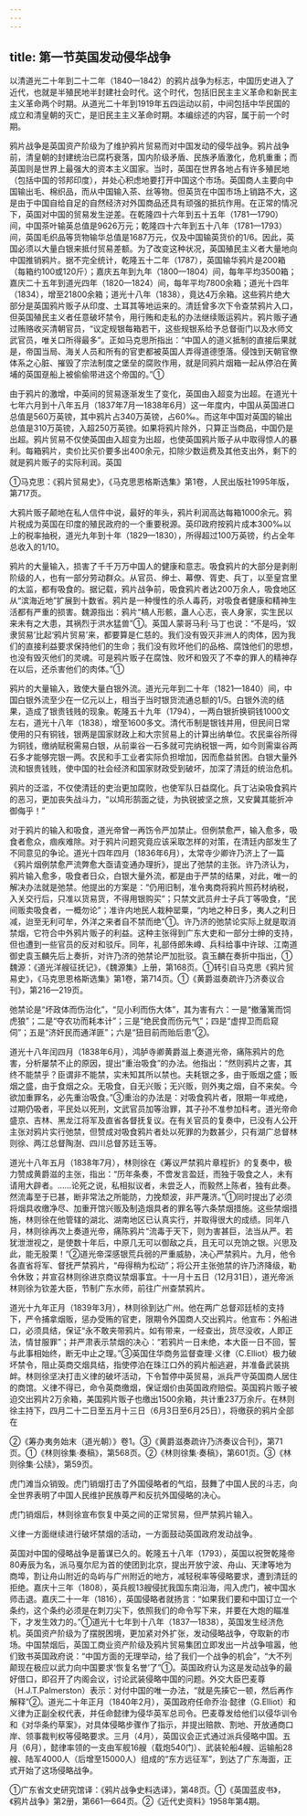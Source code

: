 ```yaml
---
---
---
```

title: 第一节英国发动侵华战争
---



以清道光二十年到二十二年（1840—1842）的鸦片战争为标志，中国历史进入了近代，也就是半殖民地半封建社会时代。这个时代，包括旧民主主义革命和新民主主义革命两个时期。从道光二十年到1919年五四运动以前，中间包括中华民国的成立和清皇朝的灭亡，是旧民主主义革命时期。本编综述的内容，属于前一个时期。

鸦片战争是英国资产阶级为了维护鸦片贸易而对中国发动的侵华战争。鸦片战争前，清皇朝的封建统治已腐朽衰落，国内阶级矛盾、民族矛盾激化，危机重重；而英国则是世界上最强大的资本主义国家。当时，英国在世界各地占有许多殖民地（包括中国的邻邦印度），并处心积虑地要打开中国这个市场。英国商人主要向中国输出毛、棉织品，而从中国输入茶、丝等物。但英货在中国市场上销路不大，这是由于中国自给自足的自然经济对外国商品还具有顽强的抵抗作用。在正常的情况下，英国对中国的贸易发生逆差。在乾隆四十六年到五十五年（1781—1790）间，中国茶叶输英总值是9626万元；乾隆四十六年到五十八年（1781—1793）间，英国毛织品等货物输华总值是1687万元，仅及中国输英货价的1/6。因此，英国必须以大量白银来抵付贸易差额。为了改变这种状况，英国殖民主义者大量地向中国推销鸦片。据不完全统计，乾隆五十二年（1787），英国输华鸦片是200箱（每箱约100或120斤）；嘉庆五年到九年（1800—1804）间，每年平均3500箱；嘉庆二十五年到道光四年（1820—1824）间，每年平均7800余箱；道光十四年（1834），增至21800余箱；道光十八年（1838），竟达4万余箱。这些鸦片绝大部分是英国鸦片贩子从印度、土耳其等地运来的。清廷曾多次下令查禁鸦片入口，但英国殖民主义者任意破坏禁令，用行贿和走私的办法继续贩运鸦片。鸦片贩子通过贿赂收买清朝官员，“议定规银每箱若干，这些规银系给予总督衙门以及水师文武官员，唯关口所得最多”。正如马克思所指出：“中国人的道义抵制的直接后果就是，帝国当局、海关人员和所有的官吏都被英国人弄得道德堕落。侵蚀到天朝官僚体系之心脏、摧毁了宗法制度之堡垒的腐败作用，就是同鸦片烟箱一起从停泊在黄埔的英国趸船上被偷偷带进这个帝国的。”①

由于鸦片的激增，中英间的贸易逐渐发生了变化，英国由入超变为出超。在道光十七年六月到十八年五月（1837年7月—1838年6月）这一年度内，中国从英国进口总值是560万英镑，其中鸦片占340万英镑，占60‰。而这年中国对英国的输出总值是310万英镑，入超250万英镑。如果将鸦片除外，只算正当商品，中国仍是出超。鸦片贸易不仅使英国由入超变为出超，也使英国鸦片贩子从中取得惊人的暴利。每箱鸦片，卖价比买价要多出400余元，扣除少数运费及其他支出外，剩下的就是鸦片贩子的实际利润。英国

①马克思：《鸦片贸易史》，《马克思恩格斯选集》第1卷，人民出版社1995年版，第717页。

大鸦片贩子颠地在私人信件中说，最好的年头，鸦片利润高达每箱1000余元。鸦片税成为英国在印度的殖民政府的一个重要税源。英印政府按鸦片成本300‰以上的税率抽税，道光九年到十年（1829—1830），所得超过100万英镑，约占全年总收入的1/10。

鸦片的大量输入，损害了千千万万中国人的健康和意志。吸食鸦片的大部分是剥削阶级的人，也有一部分劳动群众。从官员、绅士、幕僚、胥吏、兵丁，以至皇宫里的太监，都有吸食的。据记载，鸦片战争前，吸食鸦片者达200万余人，吸食地区从“滨海近地”扩展到十数省。鸦片是一种慢性的杀人毒药，对吸食者健康和精神生活都有严重的损害。魏源指出：鸦片“槁人形骸，蛊人心志，丧人身家，实生民以来未有之大患，其祸烈于洪水猛兽”①。英国人蒙哥马利·马丁也说：“不是吗，‘奴隶贸易’比起‘鸦片贸易’来，都要算是仁慈的。我们没有毁灭非洲人的肉体，因为我们的直接利益要求保持他们的生命；我们没有败坏他们的品格、腐蚀他们的思想，也没有毁灭他们的灵魂。可是鸦片贩子在腐蚀、败坏和毁灭了不幸的罪人的精神存在以后，还杀害他们的肉体。”①

鸦片的大量输入，致使大量白银外流。道光元年到二十年（1821—1840）间，中国白银外流至少在一亿元以上，相当于当时银货流通总额的1/5。白银外流的结果，造成了银贵钱贱的现象。乾隆五十九年（1794），一两白银折换铜钱1000文左右，道光十八年（1838），增至1600多文。清代币制是银钱并用，但民间日常使用的只有铜钱，银两是国家财政上和大宗贸易上的计算出纳单位。农民粜谷所得为铜钱，缴纳赋税需易白银，从前粜谷一石多就可完纳税银一两，如今则需粜谷两石多才能够完银一两。农民和手工业者实际负担增加，因而愈益贫困。白银大量外流和银贵钱贱，使中国的社会经济和国家财政受到破坏，加深了清廷的统治危机。

鸦片的泛滥，不仅使清廷的吏治更加腐败，也使军队日益腐化。兵丁沾染吸食鸦片的恶习，更加丧失战斗力，“以鸠形鹄面之徒，为执锐披坚之旅，又安冀其能折冲御侮乎！”

对于鸦片的输入和吸食，道光帝曾一再饬令严加禁止。但例禁愈严，输入愈多，吸食者愈众，痼疾难除。对于鸦片问题究竟应该采取怎样的对策，在清廷内部发生了不同意见的争论。道光十四年四月（1836年6月），太常寺少卿许乃济上了一篇《鸦片烟例禁愈严流弊愈大亟请变通办理折》，提出了弛禁的主张。许乃济认为，鸦片输入愈多，吸食者日众，白银大量外流，都是由于严禁的结果，对此，唯一的解决办法就是弛禁。他提出的方案是：“仍用旧制，准令夷商将鸦片照药材纳税，入关交行后，只准以货易货，不得用银购买”；只禁文武员弁士子兵丁等吸食，“民间贩卖吸食者，一概勿论”；准许内地民人栽种罂粟，“内地之种日多，夷人之利日减，迨至无利可牟，外洋之来者自不禁而绝”①。许乃济的弛禁论实际上就是取消禁烟，它符合中外鸦片贩子的利益。这种主张得到广东大吏和一部分士绅的支持，但也遭到一些官员的反对和驳斥。同年，礼部侍郎朱嶟、兵科给事中许球、江南道御史袁玉麟先后上奏折，对许乃济的弛禁论严加批驳。袁玉麟在奏折中指出，①魏源：《道光洋艘征抚记》，《魏源集》上册，第168页。①转引自马克思《鸦片贸易史》，《马克思恩格斯选集》第1卷，第714页。①《黄爵滋奏疏许乃济奏议合刊》，第216—219页。

弛禁论是“坏政体而伤治化”，“见小利而伤大体”，其为害有六：一是“撤藩篱而饲虎狼”；二是“夺农功而耗本计”；三是“绝民食而伤元气”；四是“虚捍卫而启窥伺”；五是“济奸民而通洋匪”；六是“狃目前而贻后患”②。

道光十八年闰四月（1838年6月），鸿胪寺卿黄爵滋上奏道光帝，痛陈鸦片的危害，分析屡禁不止的原因，提出“重治吸食”的办法。他指出：“然则鸦片之害，其终不能禁乎？臣谓非不能禁，实未知其所以禁也。夫耗银之多，由于贩烟之盛；贩烟之盛，由于食烟之众。无吸食，自无兴贩；无兴贩，则外夷之烟，自不来矣。今欲加重罪名，必先重治吸食。”③重治的办法是：对吸食鸦片者，限期一年戒绝，过期仍吸者，平民处以死刑，文武官员加等治罪，其子孙不准参加科考。道光帝命盛京、吉林、黑龙江将军及直省各督抚复议。在有关官员的复奏中，已没有人公开主张对鸦片实行弛禁，但赞成对吸食鸦片者处以死罪的为数甚少，只有湖广总督林则徐、两江总督陶澍、四川总督苏廷玉等。

道光十八年五月（1838年7月），林则徐在《筹议严禁鸦片章程折》的复奏中，极力赞成黄爵滋的主张，指出：“历年条奏，不啻发言盈廷，而独于吸食之人，未有请用大辟者。……论死之说，私相拟议者，未尝乏人，而毅然上陈者，独有此奏。然流毒至于已甚，断非常法之所能防，力挽颓波，非严蔑济。”①同时提出了必须将烟具收缴净尽、加重开馆兴贩及制造烟具者的罪名等六条禁烟措施。这些禁烟措施，林则徐在他管辖的湖北、湖南地区已认真实行，并取得很大的成绩。同年八月，林则徐再次上奏道光帝，痛陈鸦片“流毒于天下，则为害甚巨，法当从严。若犹泄泄视之，是使数十年后，中原几无可以御敌之兵，且无可以充饷之银。兴思及此，能无股栗！”②道光帝深感银荒兵弱的严重威胁，决心严禁鸦片。九月，他令各直省将军、督抚严禁鸦片，“毋得稍为松动”；将公开主张弛禁的许乃济降级，勒令休致；并宣召林则徐进京商议禁烟事宜。十一月十五日（12月31日），道光帝派林则徐为钦差大臣，节制广东水师，前往广州查禁鸦片。

道光十九年正月（1839年3月），林则徐到达广州。他在两广总督邓廷桢的支持下，严令捕拿烟贩，惩办受贿的官吏，限期令外国商人交出鸦片。他宣布：外船进口，必须具结，保证“永不敢夹带鸦片。如有带来，一经查出，货尽没收，人即正法，情甘服罪”；并严肃表示禁烟的决心：“若鸦片一日未绝，本大臣一日不回，誓与此事相始终，断无中止之理。”③英国住华商务监督查理·义律（C.Elliot）极力破坏禁令，阻止英商交烟具结，指使停泊在珠江口外的鸦片船逃避，并准备武装挑衅。林则徐坚决打击义律的破坏活动，下令暂停中英贸易，派兵严守英国商人居住的商馆。义律不得已，命令英商缴烟，保证烟价由英国政府赔偿。英国鸦片贩子被迫交出鸦片2万余箱，美国鸦片贩子也缴出1500余箱，共计重237万余斤。在林则徐主持下，四月二十二日至五月十三日（6月3日至6月25日），将缴获的鸦片全部在

②《筹办夷务始末（道光朝）》卷1。③《黄爵滋奏疏许乃济奏议合刊》，第71页。①《林则徐集·奏稿》，第568页。②《林则徐集·奏稿》，第601页。③《林则徐集·公牍》，第59页。

虎门滩当众销毁。虎门销烟打击了外国侵略者的气焰，鼓舞了中国人民的斗志，向全世界表明了中国人民维护民族尊严和反抗外国侵略的决心。

虎门销烟后，林则徐宣布恢复中英之间的正常贸易，但严禁鸦片输入。

义律一方面继续进行破坏禁烟的活动，一方面鼓动英国政府发动战争。

英国对中国的侵略战争是蓄谋已久的。乾隆五十八年（1793），英国以祝贺乾隆帝80寿辰为名，派马戛尔尼为首的使团到北京，提出开放宁波、舟山、天津等地为商埠，割让舟山附近的岛屿与广州附近的地方，减轻税率等侵略要求，遭到清廷的拒绝。嘉庆十三年（1808），英兵舰13艘侵扰我国东南沿海，闯入虎门，被中国水师击退。嘉庆二十一年（1816），英国侵略者就扬言：“如果我们要和中国订立一个条约，这个条约必须是在刺刀尖下，依照我们的命令写下来，并要在大炮的瞄准下，才发生效力的。”①道光十七年到十八年（1837—1838），英国发生经济危机。英国资产阶级为了摆脱困境，更加紧对外扩张，发动侵略战争，夺取新的市场。中国禁烟后，英国工商业资产阶级及鸦片贸易集团立即发出一片战争喧嚣，他们致书英国政府说：“中国方面的无理举动，给了我们一个战争的机会”，“大不列颠现在极应以武力向中国要求‘恢复名誉’了”①。英国政府认为这是发动战争的最好借口，即召开了内阁会议，讨论武装侵略中国的问题。外交大臣巴麦尊（H.J.T.Palmerston）表示：对付中国的唯一办法，“就是先揍它一顿，然后再作解释”②。道光二十年正月（1840年2月），英国政府任命乔治·懿律（G.Elliot）和义律为正副全权代表，并任命懿律为侵华英军总司令。巴麦尊发给他们以侵华训令和《对华条约草案》，对具体侵略步骤作了指示，并提出赔款、割地、开放通商口岸、领事裁判权等侵略要求。三月（4月），英国议会正式通过派兵侵略中国。五月（6月），懿律率领的一支由军舰16艘（载炮540门）、武装轮船4艘、运输船28艘、陆军4000人（后增至15000人）组成的“东方远征军”，到达了广东海面，正式开始了这场侵略战争。

①广东省文史研究馆译：《鸦片战争史料选译》，第48页。①《英国蓝皮书》，《鸦片战争》第2册，第661—664页。②《近代史资料》1958年第4期。